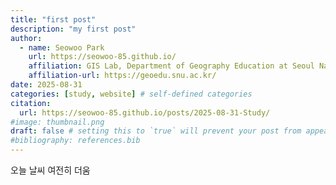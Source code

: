 ```yaml
---
title: "first post"
description: "my first post"
author:
  - name: Seowoo Park
    url: https://seowoo-85.github.io/
    affiliation: GIS Lab, Department of Geography Education at Seoul National University
    affiliation-url: https://geoedu.snu.ac.kr/ 
date: 2025-08-31
categories: [study, website] # self-defined categories
citation: 
  url: https://seowoo-85.github.io/posts/2025-08-31-Study/ 
#image: thumbnail.png
draft: false # setting this to `true` will prevent your post from appearing on your listing page until you're ready!
#bibliography: references.bib
---
```


오늘 날씨 여전히 더움
